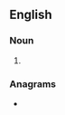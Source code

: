 ==English==

===Noun===
{{head|en|noun form}}

# {{plural of|helve|lang=en}}

===Anagrams===
* {{anagrams|en|a=eehlsv|shelve}}